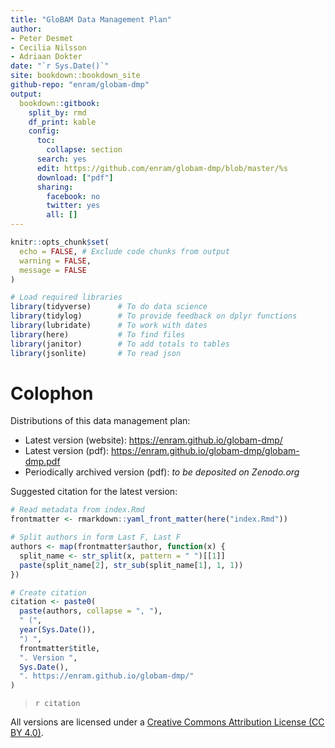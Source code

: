 ```yaml
---
title: "GloBAM Data Management Plan"
author:
- Peter Desmet
- Cecilia Nilsson
- Adriaan Dokter
date: "`r Sys.Date()`"
site: bookdown::bookdown_site
github-repo: "enram/globam-dmp"
output:
  bookdown::gitbook:
    split_by: rmd
    df_print: kable
    config:
      toc:
        collapse: section
      search: yes
      edit: https://github.com/enram/globam-dmp/blob/master/%s
      download: ["pdf"]
      sharing:
        facebook: no
        twitter: yes
        all: []
---
```


```r
knitr::opts_chunk$set(
  echo = FALSE, # Exclude code chunks from output
  warning = FALSE,
  message = FALSE
)

# Load required libraries
library(tidyverse)      # To do data science
library(tidylog)        # To provide feedback on dplyr functions
library(lubridate)      # To work with dates
library(here)           # To find files
library(janitor)        # To add totals to tables
library(jsonlite)       # To read json
```

<!-- References used in this document -->

[enram-repo]: http://enram.github.io/data-repository/
[oscibio]: https://twitter.com/oscibio
[nilsson_2018_zenodo]: https://doi.org/10.5281/zenodo.1172801
[cc0]: https://creativecommons.org/publicdomain/zero/1.0/

# Colophon {-}

Distributions of this data management plan:

- Latest version (website): <https://enram.github.io/globam-dmp/>
- Latest version (pdf): <https://enram.github.io/globam-dmp/globam-dmp.pdf>
- Periodically archived version (pdf): _to be deposited on Zenodo.org_

Suggested citation for the latest version:

```r
# Read metadata from index.Rmd
frontmatter <- rmarkdown::yaml_front_matter(here("index.Rmd"))

# Split authors in form Last F, Last F
authors <- map(frontmatter$author, function(x) {
  split_name <- str_split(x, pattern = " ")[[1]]
  paste(split_name[2], str_sub(split_name[1], 1, 1))
})

# Create citation
citation <- paste0(
  paste(authors, collapse = ", "),
  " (",
  year(Sys.Date()),
  ") ",
  frontmatter$title,
  ". Version ",
  Sys.Date(),
  ". https://enram.github.io/globam-dmp/"
)
```

> `r citation`

All versions are licensed under a [Creative Commons Attribution License (CC BY 4.0)](http://creativecommons.org/licenses/by/4.0/).
